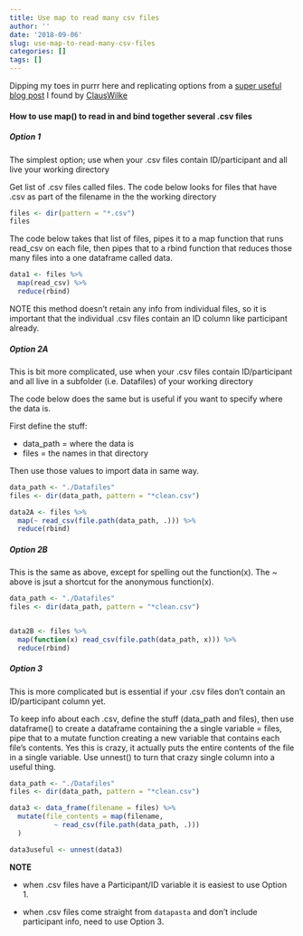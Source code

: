 ```yaml
---
title: Use map to read many csv files
author: ''
date: '2018-09-06'
slug: use-map-to-read-many-csv-files
categories: []
tags: []
---
```



Dipping my toes in purrr here and replicating options from a [super useful blog post](https://serialmentor.com/blog/2016/6/13/reading-and-combining-many-tidy-data-files-in-R) I found by [ClausWilke](@clauswilke) 



<!--more-->

#### How to use map() to read in and bind together several .csv files

##### Option 1 

The simplest option; use when your .csv files contain ID/participant and all live your working directory

Get list of .csv files called files. The code below looks for files that have .csv as part of the filename in the the working directory 

```r
files <- dir(pattern = "*.csv")
files
```
The code below takes that list of files, pipes it to a map function that runs read_csv on each file, then pipes that to a  rbind function that reduces those many files into a one dataframe called data. 

```r
data1 <- files %>%
  map(read_csv) %>% 
  reduce(rbind)
```

NOTE this method doesn't retain any info from individual files, so it is important that the individual .csv files contain an ID column like participant already. 

##### Option 2A

This is bit more complicated, use when your .csv files contain ID/participant and all live in a subfolder (i.e. Datafiles) of your working directory

The code below does the same but is useful if you want to specify where the data is. 

First define the stuff:

- data_path = where the data is 
- files = the names in that directory 

Then use those values to import data in same way. 

```r
data_path <- "./Datafiles"   
files <- dir(data_path, pattern = "*clean.csv") 

data2A <- files %>%
  map(~ read_csv(file.path(data_path, .))) %>% 
  reduce(rbind)

```

##### Option 2B

This is the same as above, except for spelling out the function(x). The ~ above is jsut a shortcut for the anonymous function(x).

```r
data_path <- "./Datafiles"   
files <- dir(data_path, pattern = "*clean.csv") 


data2B <- files %>%
  map(function(x) read_csv(file.path(data_path, x))) %>%  
  reduce(rbind)

```

##### Option 3

This is more complicated but is essential if your .csv files don't contain an ID/participant column yet. 

To keep info about each .csv, define the stuff (data_path and files), then use dataframe() to create a dataframe containing the a single variable = files, pipe that to a mutate function creating a new variable that contains each file's contents. Yes this is crazy, it actually puts the entire contents of the file in a single variable.  Use unnest() to turn that crazy single column into a useful thing. 

```r

data_path <- "./Datafiles"   
files <- dir(data_path, pattern = "*clean.csv") 

data3 <- data_frame(filename = files) %>%
  mutate(file_contents = map(filename,      
           ~ read_csv(file.path(data_path, .))) 
  )

data3useful <- unnest(data3)
```


**NOTE**

- when .csv files have a Participant/ID variable it is easiest to use Option 1. 

- when .csv files come straight from `datapasta` and don't include participant info, need to use Option 3. 

